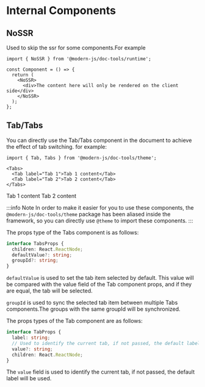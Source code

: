 # Internal Components

## NoSSR

Used to skip the ssr for some components.For example

```tsx
import { NoSSR } from '@modern-js/doc-tools/runtime';

const Component = () => {
  return (
    <NoSSR>
      <div>The content here will only be rendered on the client side</div>
    </NoSSR>
  );
};
```

## Tab/Tabs

You can directly use the Tab/Tabs component in the document to achieve the effect of tab switching. for example:

```mdx title="index.mdx"
import { Tab, Tabs } from '@modern-js/doc-tools/theme';

<Tabs>
  <Tab label="Tab 1">Tab 1 content</Tab>
  <Tab label="Tab 2">Tab 2 content</Tab>
</Tabs>
```


<Tabs>
  <Tab label="1" value="1">
    Tab 1 content
  </Tab>
  <Tab label="2" value="2">
    Tab 2 content
  </Tab>
</Tabs>

:::info Note
In order to make it easier for you to use these components, the `@modern-js/doc-tools/theme` package has been aliased inside the framework, so you can directly use `@theme` to import these components.
:::

The props type of the Tabs component is as follows:

```ts
interface TabsProps {
  children: React.ReactNode;
  defaultValue?: string;
  groupId?: string;
}
```

`defaultValue` is used to set the tab item selected by default. This value will be compared with the value field of the Tab component props, and if they are equal, the tab will be selected.

`groupId` is used to sync the selected tab item between multiple Tabs components.The groups with the same groupId will be synchronized.

The props types of the Tab component are as follows:

```ts
interface TabProps {
  label: string;
  // Used to identify the current tab, if not passed, the default label will be used
  value?: string;
  children: React.ReactNode;
}
```

The `value` field is used to identify the current tab, if not passed, the default label will be used.

